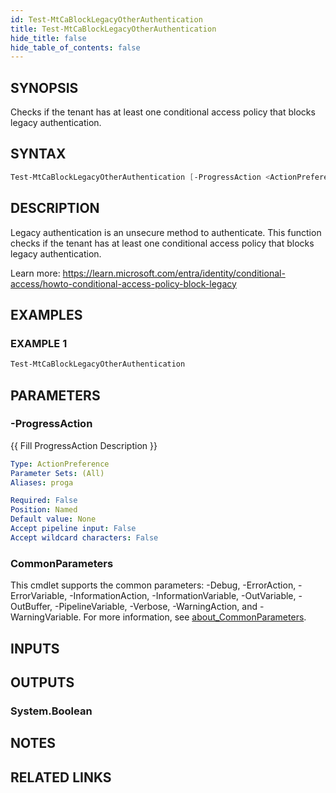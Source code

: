 ```yaml
---
id: Test-MtCaBlockLegacyOtherAuthentication
title: Test-MtCaBlockLegacyOtherAuthentication
hide_title: false
hide_table_of_contents: false
---
```


## SYNOPSIS

Checks if the tenant has at least one conditional access policy that blocks legacy authentication.

## SYNTAX

```powershell
Test-MtCaBlockLegacyOtherAuthentication [-ProgressAction <ActionPreference>] [<CommonParameters>]
```

## DESCRIPTION

Legacy authentication is an unsecure method to authenticate.
This function checks if the tenant has at least one
conditional access policy that blocks legacy authentication.

Learn more:
https://learn.microsoft.com/entra/identity/conditional-access/howto-conditional-access-policy-block-legacy

## EXAMPLES

### EXAMPLE 1

```powershell
Test-MtCaBlockLegacyOtherAuthentication
```

## PARAMETERS

### -ProgressAction

\{\{ Fill ProgressAction Description \}\}

```yaml
Type: ActionPreference
Parameter Sets: (All)
Aliases: proga

Required: False
Position: Named
Default value: None
Accept pipeline input: False
Accept wildcard characters: False
```

### CommonParameters

This cmdlet supports the common parameters: -Debug, -ErrorAction, -ErrorVariable, -InformationAction, -InformationVariable, -OutVariable, -OutBuffer, -PipelineVariable, -Verbose, -WarningAction, and -WarningVariable. For more information, see [about_CommonParameters](http://go.microsoft.com/fwlink/?LinkID=113216).

## INPUTS

## OUTPUTS

### System.Boolean

## NOTES

## RELATED LINKS

